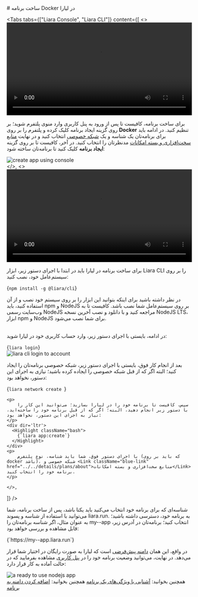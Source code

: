 

<Layout>
<Head>
<title>مستندات ساخت برنامه Docker - لیارا</title>
</Head>
# ساخت برنامه Docker در لیارا

<Tabs 
    tabs={["Liara Console", "Liara CLI"]} 
    content={[
    <>
        <video
        src="https://files.liara.ir/liara/docker/docker-desktop.mp4"
        controls="controls"
        className="block w-full"
        width="100%"
        ></video>
        <div className="h-2" />
        <p>
            برای ساخت برنامه، کافیست تا پس از ورود به <Link className="blue-link" href="https://console.liara.ir">پنل کاربری</Link> وارد منوی <Link className="blue-link" href="https://console.liara.ir/apps">پلتفرم</Link> شوید؛ بر روی گزینه <Link className="blue-link" href="https://console.liara.ir/apps/create">ایجاد برنامه</Link> کلیک کرده و پلتفرم را بر روی <b>Docker</b> تنظیم کنید.
            در ادامه باید برای برنامه‌تان یک شناسه و یک <a className="blue-link" href="../../details/private-network">شبکه خصوصی</a> انتخاب کنید و در نهایت <a className="blue-link" href="../../details/plans/about">منابع سخت‌افزاری و بسته امکانات</a> مدنظرتان را انتخاب کنید. 
            در آخر، کافیست تا بر روی گزینه <b>ایجاد برنامه</b> کلیک کنید تا برنامه‌تان ساخته شود:
        </p>
        <img src="https://files.liara.ir/liara/docs/create-docker-app-using-console.gif" alt="create app using console" />
        <div className="h-4" />
    </>,
    <>
    <video
        src="https://files.liara.ir/liara/docker/docker-cli.mp4"
        controls="controls"
        className="block w-full"
        width="100%"
    ></video>
    <div className="h-2" />
    <p>
        برای ساخت برنامه در لیارا باید در ابتدا با اجرای دستور زیر، ابزار <Link href="../../../../references/liara-cli/about" className="blue-link">Liara CLI</Link> را بر روی سیستم‌عامل خود، نصب کنید:
    </p>
    <div dir='ltr'>
      <Highlight className="bash">
        {`npm install -g @liara/cli`}
      </Highlight>
    </div>
    <div className="h-2" />
    <p>
        در نظر داشته باشید برای اینکه بتوانید این ابزار را بر روی سیستم خود نصب و از آن استفاده کنید، باید npm و NodeJS بر روی سیستم‌عامل شما نصب باشد.
        کافیست تا به <Link className="blue-link" href="https://nodejs.org">وب‌سایت رسمی NodeJS</Link> مراجعه کنید و با دانلود و نصب آخرین نسخه NodeJS LTS، ابزار npm و NodeJS برای شما نصب می‌شود.
    </p>
    <div className="h-2" />
    <p>    
        در ادامه، بایستی با اجرای دستور زیر، وارد حساب کاربری خود در لیارا شوید:
    </p>
    <div dir='ltr'>
      <Highlight className="bash">
        {`liara login`}
      </Highlight>
    </div>
    <div className="h-4" />
    <img src="https://files.liara.ir/liara/docs/liaracli-login.gif" alt="liara cli login to account" />
    <div className="h-4" />
    <p>
        بعد از انجام کار فوق، بایستی با اجرای دستور زیر، <Link className="blue-link" href="../../details/private-network">شبکه خصوصی</Link> برنامه‌تان را ایجاد کنید؛ البته اگر که از قبل شبکه خصوصی را ایجاده کرده باشید؛ نیازی به اجرای این دستور، نخواهد بود:
    </p>
    <div dir='ltr'>
      <Highlight className="bash">
        {`liara network create `}
      </Highlight>
    </div>
    <Asciinema id="create-network-using-liara-cli" />

    <p>
        سپس، کافیست تا برنامه خود را در لیارا بسازید؛ می‌توانید این کار را با دستور زیر انجام دهید، البته؛ اگر که از قبل برنامه خود را ساخته‌اید، نیاز به اجرای این دستور، نخواهد بود:
    </p>
    <div dir='ltr'>
      <Highlight className="bash">
        {`liara app:create`}
      </Highlight>
    </div>
    <p>
        با اجرای دستور فوق، شما باید شناسه، نوع پلتفرم (که باید بر روی docker باشد)، شبکه خصوصی و <Link className="blue-link" href="../../details/plans/about">منابع سخت‌افزاری و بسته امکانات</Link> برنامه خود را انتخاب کنید.
    </p>

    </>,

]} 
/>

<p>شناسه‌ای که برای برنامه خود انتخاب می‌کنید باید یکتا باشد، پس از ساخت برنامه، شما می‌توانید با استفاده از شناسه و پسوند <Important>liara.run.</Important> به برنامه خود، دسترسی داشته باشید؛ به عنوان مثال، اگر شناسه برنامه‌تان را <Important>my--app</Important> انتخاب کنید؛ برنامه‌تان در آدرس زیر، قابل مشاهده و بررسی خواهد بود:</p>
<div className="h-2" />
<div dir='ltr'>
    <Highlight className="bash">
        {`https://my--app.liara.run`}
    </Highlight>
</div>
<p>
    در واقع، این همان <a className="blue-link" href="../../domains/default-subdomain">دامنه پیش‌فرضی</a> است که لیارا به صورت رایگان در اختیار شما قرار می‌دهد.
    در نهایت، می‌توانید وضعیت برنامه خود را در <a className="blue-link" href="https://console.liara.ir">پنل کاربری</a> مشاهده بفرمایید که در حالت آماده به کار قرار دارد:
</p>
<img src="https://files.liara.ir/liara/docs/created-docker-app.png" alt="a ready to use nodejs app"/>
<div className="h-2" />
<Alert variant="success">همچنین بخوانید: <a className="blue-link" href="../../details/about">آشنایی با ویژگی‌های یک برنامه</a></Alert>
<Alert variant="success">همچنین بخوانید: <a className="blue-link" href="../../domains/about">اضافه کردن دامنه به برنامه</a></Alert>

<NextPage next="./deploy-app" />
</Layout>